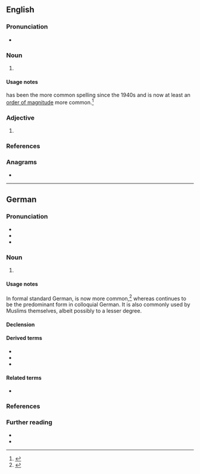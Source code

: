 {{also|moslem}}
==English==

===Pronunciation===
* {{IPA|en|/ˈmɒzləm/|/ˈmɒsləm/}}

===Noun===
{{en-noun}}

# {{dated spelling of|en|Muslim}}

====Usage notes====
{{m|en|Muslim}} has been the more common spelling since the 1940s and is now at least an [[order of magnitude]] more common.<ref>{{R:GNV|Muslim, Moslem|corpus=15|startyear=1900}}</ref>

===Adjective===
{{en-adj|more}}

# {{dated spelling of|en|Muslim}}

===References===
<references/>

===Anagrams===
* {{anagrams|en|a=elmmos|mmoles}}

----

==German==

===Pronunciation===
* {{IPA|de|/ˈmɔslɛm/}}
* {{audio|de|De-Moslem.ogg|Audio}}
* {{hyphenation|de|Mos|lem}}

===Noun===
{{de-noun|m,,s:e|f=in}}

# {{lb|de|now|chiefly|colloquial}} {{alternative form of|de|Muslim}}
#: {{ant|de|Nichtmoslem|Kafir}}

====Usage notes====
In formal standard German, {{m|de|Muslim}} is now more common,<ref>{{R:GNV|Muslim, Moslem|corpus=20|startyear=1900}}</ref> whereas {{m|de|Moslem}} continues to be the predominant form in colloquial German. It is also commonly used by Muslims themselves, albeit possibly to a lesser degree.

====Declension====
{{de-ndecl|m,,s:e}}

====Derived terms====
* {{l|de|Moslemin}}
* {{l|de|moslemisch}}
* {{l|de|Kulturmoslem}}

====Related terms====
* {{l|de|Moslemismus}}

===References===
<references/>

===Further reading===
* {{R:Duden}}
* {{R:DWDS}}

{{C|de|Islam}}